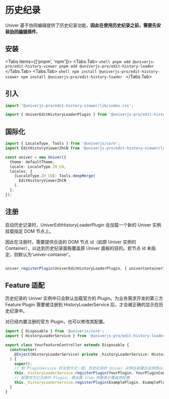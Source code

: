 
# 历史纪录

<BusinessPlanNotice />

<ServerNotice />

Univer 基于协同编辑提供了历史纪录功能，**因此在使用历史纪录之前，需要先安装[协同编辑](/guides/sheets/features/collaboration)插件**。

## 安装

<Tabs items={['pnpm', 'npm']}>
  <Tabs.Tab>
    ```shell
    pnpm add @univerjs-pro/edit-history-viewer
    pnpm add @univerjs-pro/edit-history-loader
    ```
  </Tabs.Tab>
  <Tabs.Tab>
    ```shell
    npm install @univerjs-pro/edit-history-viewer
    npm install @univerjs-pro/edit-history-loader
    ```
  </Tabs.Tab>
</Tabs>

## 引入

```typescript
import '@univerjs-pro/edit-history-viewer/lib/index.css';

import { UniverEditHistoryLoaderPlugin } from '@univerjs-pro/edit-history-loader';
```

## 国际化

```typescript
import { LocaleType, Tools } from '@univerjs/core';
import EditHistoryViewerZhCN from '@univerjs-pro/edit-history-viewer/locale/zh-CN';

const univer = new Univer({
  theme: defaultTheme,
  locale: LocaleType.ZH_CN,
  locales: {
    [LocaleType.ZH_CN]: Tools.deepMerge(
      EditHistoryViewerZhCN
    ),
  },
});
```

## 注册

启动历史记录时，UniverEditHistoryLoaderPlugin 会加载一个新的 Univer 实例挂载指定 DOM 节点上。

因此在注册时，需要提供合适的 DOM 节点 id（如原 Univer 实例的 Container），以达到历史纪录面板覆盖原 Univer 面板的目的。若节点 id 未指定，则默认为'univer-container'。

```typescript

univer.registerPlugin(UniverEditHistoryLoaderPlugin, { univerContainerId: 'Your-Univer-Container-Id'});

```


## Feature 适配

历史纪录的 Univer 实例中只会默认加载官方的 Plugin。为业务需求开发的第三方 Feature Plugin 需要被注册到 HistoryLoaderService 后，才会被正确的显示在历史纪录中。

对已经内置注册的官方 Plugin，也可以修改其配置。

```typescript
import { Disposable } from '@univerjs/core';
import { HistoryLoaderService } from '@univerjs-pro/edit-history-loader'

export class YourFeatureController extends Disposable {
  constructor(
    @Inject(HistoryLoaderService) private _historyLoaderService: HistoryLoaderService
  ) {
    super();
    // 和 PluginService 的注册方式一致，历史纪录的 Univer 实例在新建后会按照以下配置来注册对应 Plugin
    this._historyLoaderService.registerPlugin(YourPlugin, YourPluginConfig))
    // 配置官方已注册的 Plugin, 需设置 true 参数表示覆盖原配置
    this._historyLoaderService.registerPlugin(ExamplePlugin, ExamplePluginConfig, true))
  }
}
```
